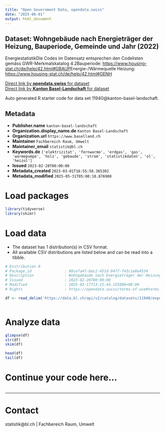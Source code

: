 ```yaml
---
title: "Open Government Data, opendata.swiss"
date: "2025-06-01"
output: html_document
---
```


## Dataset: Wohngebäude nach Energieträger der Heizung, Bauperiode, Gemeinde und Jahr (2022)

EnergiestatistikDie Codes im Datensatz entsprechen den Codelisten gemäss GWR-Merkmalskatalog 4.2Bauperiode: [https://www.housing-stat.ch/de/help/42.html#GBAUP](https://www.housing-stat.ch/de/help/42.html#GBAUP)Energie-/Wärmequelle Heizung: [https://www.housing-stat.ch/de/help/42.html#GENH](https://www.housing-stat.ch/de/help/42.html#GENH)

[Direct link by **opendata.swiss** for dataset](https://opendata.swiss/de/dataset/wohngebaude-nach-energietrager-der-heizung-bauperiode-gemeinde-und-jahr-2020)<br>
[Direct link by **Kanton Basel-Landschaft** for dataset](https://data.bl.ch/explore/dataset/11940/)

Auto generated R starter code for data set 11940@kanton-basel-landschaft.

## Metadata

- **Publisher.name** `kanton-basel-landschaft`
- **Organization.display_name.de** `Kanton Basel-Landschaft`
- **Organization.url** `https://www.baselland.ch`
- **Maintainer** `Fachbereich Raum, Umwelt`
- **Maintainer_email** `statistik@bl.ch`
- **Keywords.de** `['elektrizitat', 'fernwarme', 'erdgas', 'gas', 'warmepumpe', 'holz', 'gebaude', 'strom', 'statistikdaten', 'ol', 'heizol']`
- **Issued** `2023-02-28T00:00:00`
- **Metadata_created** `2023-03-01T16:55:58.365302`
- **Metadata_modified** `2025-05-31T05:00:10.876900`


# Load packages

```r

library(tidyverse)
library(skimr)

```

# Load data

-   The dataset has 1 distribution(s) in CSV format.
-   All available CSV distributions are listed below and can be read into a tibble.

```r

# Distribution 0
# Package_id               : 88ce7a47-bec2-451d-8477-f43c1e8e4534
# Description              : Wohngebäude nach Energieträger der Heizung, Bauperiode, Gemeinde und Jahr (2022) (csv)
# Issued                   : 2023-02-28T00:00:00
# Modified                 : 2025-03-17T13:15:44.155000+00:00
# Rights                   : https://opendata.swiss/terms-of-use#terms_by

df <- read_delim('https://data.bl.ch/api/v2/catalog/datasets/11940/exports/csv?use_labels=true')



```

# Analyze data

```r

glimpse(df)
str(df)
skim(df)

head(df)
tail(df)

```

# Continue your code here...

```r

```

------------------------------------------------------------------------

# Contact

statistik@bl.ch | Fachbereich Raum, Umwelt
